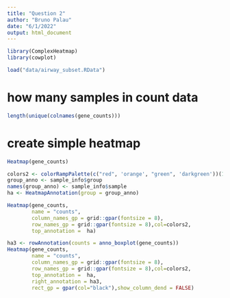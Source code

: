 ```yaml
---
title: "Question 2"
author: "Bruno Palau"
date: "6/1/2022"
output: html_document
---
```


```r
library(ComplexHeatmap)
library(cowplot)
```

```r
load("data/airway_subset.RData")
```


# how many samples in count data
```r
length(unique(colnames(gene_counts)))
```

# create simple heatmap
```r
Heatmap(gene_counts)
```
```r
colors2 <- colorRampPalette(c("red", 'orange', "green", 'darkgreen'))(10)
group_anno <- sample_info$group
names(group_anno) <- sample_info$sample
ha <- HeatmapAnnotation(group = group_anno)

Heatmap(gene_counts,
        name = "counts",
        column_names_gp = grid::gpar(fontsize = 8),
        row_names_gp = grid::gpar(fontsize = 8),col=colors2,
        top_annotation =  ha)

```
```r
ha3 <- rowAnnotation(counts = anno_boxplot(gene_counts))
Heatmap(gene_counts,
        name = "counts",
        column_names_gp = grid::gpar(fontsize = 8),
        row_names_gp = grid::gpar(fontsize = 8),col=colors2,
        top_annotation =  ha,
        right_annotation = ha3,
        rect_gp = gpar(col="black"),show_column_dend = FALSE)

```

